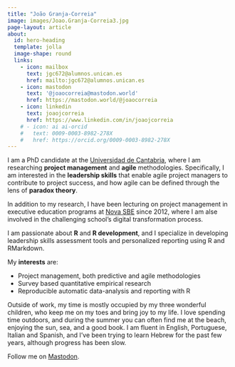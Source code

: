 ```yaml
---
title: "João Granja-Correia"
image: images/Joao.Granja-Correia3.jpg
page-layout: article
about:
  id: hero-heading
  template: jolla
  image-shape: round
  links:
    - icon: mailbox
      text: jgc672@alumnos.unican.es
      href: mailto:jgc672@alumnos.unican.es
    - icon: mastodon
      text: '@joaocorreia@mastodon.world'
      href: https://mastodon.world/@joaocorreia
    - icon: linkedin
      text: joaojcorreia
      href: https://www.linkedin.com/in/joaojcorreia
    # - icon: ai ai-orcid
    #   text: 0009-0003-8982-278X
    #   href: https://orcid.org/0009-0003-8982-278X
---
```


::: {#hero-heading}

:::

I am a PhD candidate at the [Universidad de Cantabria](https://web.unican.es/), where I am researching **project management** and **agile** methodologies. Specifically, I am interested in the **leadership skills** that enable agile project managers to contribute to project success, and how agile can be defined through the lens of **paradox theory**. 

In addition to my research, I have been lecturing on project management in executive education programs at [Nova SBE](https://www.novasbe.unl.pt/en/) since 2012, where I am alse involved in the challenging school's digital transformation process. 

I am passionate about **R** and **R development**, and I specialize in developing leadership skills assessment tools and personalized reporting using R and RMarkdown.


My **interests** are: 

* Project management, both predictive and agile methodologies
* Survey based quantitative empirical research
* Reproducible automatic data-analysis and reporting with R


Outside of work, my time is mostly occupied by my three wonderful children, who keep me on my toes and bring joy to my life. I love spending time outdoors, and during the summer you can often find me at the beach, enjoying the sun, sea, and a good book. I am fluent in English, Portuguese, Italian and Spanish, and I've been trying to learn Hebrew for the past few years, although progress has been slow. 

Follow me on <a rel="me" href="https://mastodon.world/@joaocorreia">Mastodon</a>.

